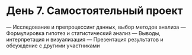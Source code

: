 # День 7. Самостоятельный проект {#independent}

— Исследование и препроцессинг данных, выбор методов анализа 
— Формулировка гипотез и статистический анализ 
— Выводы, интерпретация и визуализация 
— Презентация результатов и обсуждение с другими участниками 